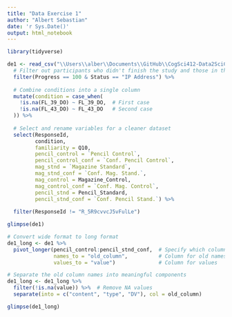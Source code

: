 ```yaml
---
title: "Data Exercise 1"
author: "Albert Sebastian"
date: 'r Sys.Date()'
output: html_notebook
---
```


```r
library(tidyverse)

de1 <- read_csv("\\Users\\alber\\Documents\\GitHub\\CogSci412-Data2SciComm\\Data Exercise 1\\Data\\CogSci412_DE1_data.csv") %>%
  # Filter out participants who didn't finish the study and those in the "preview" phase
  filter(Progress == 100 & Status == "IP Address") %>%
  
  # Combine conditions into a single column
  mutate(condition = case_when(
    !is.na(FL_39_DO) ~ FL_39_DO,  # First case
    !is.na(FL_43_DO) ~ FL_43_DO   # Second case
  )) %>%
  
  # Select and rename variables for a cleaner dataset
  select(ResponseId,
         condition,
         familiarity = Q10,
         pencil_control = `Pencil Control`,
         pencil_control_conf = `Conf. Pencil Control`,
         mag_stnd = `Magazine Standard`,
         mag_stnd_conf = `Conf. Mag. Stand.`,
         mag_control = Magazine_Control,
         mag_control_conf = `Conf. Mag. Control`,
         pencil_stnd = Pencil_Standard,
         pencil_stnd_conf = `Conf. Pencil Stand.`) %>%
  
  filter(ResponseId != "R_5R9cvvcJ5vFulLe")

glimpse(de1)

```

```r
# Convert wide format to long format
de1_long <- de1 %>%
  pivot_longer(pencil_control:pencil_stnd_conf,  # Specify which columns to pivot
               names_to = "old_column",          # Column for old names
               values_to = "value")              # Column for values

# Separate the old column names into meaningful components
de1_long <- de1_long %>%
  filter(!is.na(value)) %>%  # Remove NA values
  separate(into = c("content", "type", "DV"), col = old_column)

glimpse(de1_long)

```

